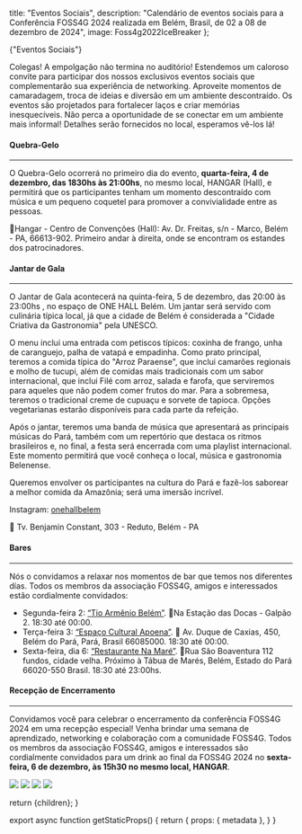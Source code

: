 
  title: "Eventos Sociais",
  description: "Calendário de eventos sociais para a Conferência FOSS4G 2024 realizada em Belém, Brasil, de 02 a 08 de dezembro de 2024",
  image: Foss4g2022IceBreaker
};

<Heading color="red" bubble>
  {"Eventos Sociais"}
</Heading>

<div className="sm:grid sm:grid-cols-12 gap-4">
  <div className="col-span-7 rounded-lg overflow-hidden">
  
  <div>
  <Carousel
  caption={true}
  images={[
    {
      image: Foss4g2022IceBreaker,
      caption:
        "",
      attribution: "Anisa Kuci CC-BY-SA",
    },
    {
      image: Foss4g2022IceBreaker2,
      caption:
        "",
      attribution: "Anisa Kuci CC-BY-SA",
    },
    {
      image: Foss4g2022Lunch,
      caption:
        "",
      attribution: "Anisa Kuci CC-BY-SA",
    },
    {
      image: Foss4g2022SocialDinner,
      caption:
        "",
      attribution: "Anisa Kuci CC-BY-SA",
    },
  ]}
  autoplay={true}
  autoplayDelay={5000}
/>
  </div>

Colegas! A empolgação não termina no auditório! Estendemos um caloroso convite para participar dos nossos exclusivos eventos sociais que complementarão sua experiência de networking. Aproveite momentos de camaradagem, troca de ideias e diversão em um ambiente descontraído. Os eventos são projetados para fortalecer laços e criar memórias inesquecíveis. Não perca a oportunidade de se conectar em um ambiente mais informal! Detalhes serão fornecidos no local, esperamos vê-los lá!

#### Quebra-Gelo

---

O Quebra-Gelo ocorrerá no primeiro dia do evento, **quarta-feira, 4 de dezembro, das 1830hs  às 21:00hs**, no mesmo local, HANGAR (Hall), e permitirá que os participantes tenham um momento descontraído com música e um pequeno coquetel para promover a convivialidade entre as pessoas.

📍Hangar - Centro de Convenções (Hall): Av. Dr. Freitas, s/n - Marco, Belém - PA, 66613-902. Primeiro andar à direita, onde se encontram os estandes dos patrocinadores.

#### Jantar de Gala

---

O Jantar de Gala acontecerá na quinta-feira, 5 de dezembro, das 20:00 às 23:00hs , no espaço de ONE HALL Belém. Um jantar será servido com culinária típica local, já que a cidade de Belém é considerada a "Cidade Criativa da Gastronomia" pela UNESCO.

O menu inclui uma entrada com petiscos típicos: coxinha de frango, unha de caranguejo, palha de vatapá e empadinha. Como prato principal, teremos a comida típica do "Arroz Paraense", que inclui camarões regionais e molho de tucupi, além de comidas mais tradicionais com um sabor internacional, que inclui Filé com arroz, salada e farofa, que serviremos para aqueles que não podem comer frutos do mar. Para a sobremesa, teremos o tradicional creme de cupuaçu e sorvete de tapioca. Opções vegetarianas estarão disponíveis para cada parte da refeição.

Após o jantar, teremos uma banda de música que apresentará as principais músicas do Pará, também com um repertório que destaca os ritmos brasileiros e, no final, a festa será encerrada com uma playlist internacional. Este momento permitirá que você conheça o local, música e gastronomia Belenense.

Queremos envolver os participantes na cultura do Pará e fazê-los saborear a melhor comida da Amazônia; será uma imersão incrível.

Instagram: [onehallbelem](https://www.instagram.com/onehallbelem/)

📍 Tv. Benjamin Constant, 303 - Reduto, Belém - PA

#### Bares

---

Nós o convidamos a relaxar nos momentos de bar que temos nos diferentes días. Todos os membros da associação FOSS4G, amigos e interessados estão cordialmente convidados:

* Segunda-feira 2: [“Tio Armênio Belém”](https://www.instagram.com/tioarmeniobelem/). 📍Na Estação das Docas - Galpão 2. 18:30 até 00:00.
* Terça-feira 3: [“Espaço Cultural Apoena”](https://www.instagram.com/espacoculturalapoena/). 📍 Av. Duque de Caxias, 450, Belém do Pará, Pará, Brasil 66085000. 18:30 até 00:00.
* Sexta-feira, dia 6: [“Restaurante Na Maré”](https://www.instagram.com/namarerestaurante/?hl=pt). 📍Rua São Boaventura 112 fundos, cidade velha. Próximo à Tábua de Marés, Belém, Estado do Pará 66020-550 Brasil. 18:30 até 23:00hs.

#### Recepção de Encerramento

---

Convidamos você para celebrar o encerramento da conferência FOSS4G 2024 em uma recepção especial! Venha brindar uma semana de aprendizado, networking e colaboração com a comunidade FOSS4G. Todos os membros da associação FOSS4G, amigos e interessados são cordialmente convidados para um drink ao final da FOSS4G 2024 no **sexta-feira, 6 de dezembro, às 15h30 no mesmo local, HANGAR**.

  </div>
  <div className="col-span-5">
    <Image placeholder="blur" src={Foss4g2022IceBreaker} className="h-72 mb-4 object-cover shadow rounded-lg" />
    <Image placeholder="blur" src={Foss4g2022IceBreaker2} className="h-72 my-4 object-cover shadow rounded-lg" />
    <Image placeholder="blur" src={Foss4g2022Lunch} className="h-72 my-4 object-cover shadow rounded-lg" />
    <Image placeholder="blur" src={Foss4g2022SocialDinner} className="h-72 my-4 object-cover shadow rounded-lg" />
  </div>
</div>

  return <MdxLayout metadata={metadata}>{children}</MdxLayout>;
}

export async function getStaticProps() {
  return {
    props: {
      metadata
    },
  }
}
